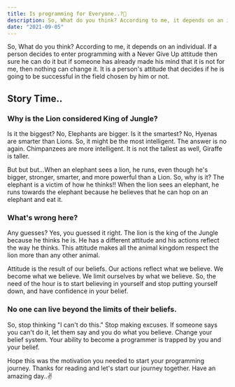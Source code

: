 ```yaml
---
title: Is programming for Everyone..?🤔
description: So, What do you think? According to me, it depends on an individual. If a person decides to enter programming with a Never..
date: "2021-09-05"
---
```


So, What do you think? According to me, it depends on an individual. If a person decides to enter programming with a Never Give Up attitude then sure he can do it but if someone has already made his mind that it is not for me, then nothing can change it. It is a person's attitude that decides if he is going to be successful in the field chosen by him or not.

## Story Time..


### Why is the Lion considered King of Jungle?


Is it the biggest? No, Elephants are bigger. Is it the smartest? No, Hyenas are smarter than Lions. So, it might be the most intelligent. The answer is no again. Chimpanzees are more intelligent. It is not the tallest as well, Giraffe is taller.

But but but...When an elephant sees a lion, he runs, even though he's bigger, stronger, smarter, and more powerful than a Lion. So, why is it? The elephant is a victim of how he thinks!! When the lion sees an elephant, he runs towards the elephant because he believes that he can hop on an elephant and eat it.

### What's wrong here?

Any guesses? Yes, you guessed it right. The lion is the king of the Jungle because he thinks he is. He has a different attitude and his actions reflect the way he thinks. This attitude makes all the animal kingdom respect the lion more than any other animal.

Attitude is the result of our beliefs. Our actions reflect what we believe. We become what we believe. We limit ourselves by what we believe. So, the need of the hour is to start believing in yourself and stop putting yourself down, and have confidence in your belief.


### No one can live beyond the limits of their beliefs.


So, stop thinking "I can't do this." Stop making excuses. If someone says you can't do it, let them say and you do what you believe. Change your belief system. Your ability to become a programmer is trapped by you and your belief.

Hope this was the motivation you needed to start your programming journey. Thanks for reading and let's start our journey together. Have an amazing day..✌



